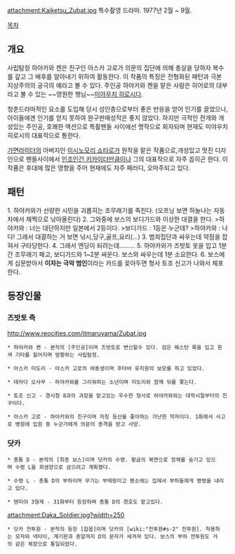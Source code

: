 attachment:Kaiketsu_Zubat.jpg
특수촬영 드라마. 1977년 2월 ~ 9월.

[[목차]]
== 개요 ==
사립탐정 하야카와 켄은 친구인 아스카 고로가 의문의 집단에 의해 총살을 당하자 복수를 갚고 그 배후를 알아내기 위하여 활동한다. 이 작품의 특징은 전형화된 패턴과 극본 지상주의의 궁극의 예라고 볼 수 있다. 주인공 하야카와 켄을 맡은 사람은 히어로의 대부라고 볼 수 있는 ~~영원한 행님~~[[미야우치 히로시]]다.

청춘드라마적인 요소를 도입해 당시 성인층으로부터 좋은 반응을 얻어 인기를 끌었으나, 아이들에겐 인기를 얻지 못하여 완구판매성적은 좋지 않았다. 하지만 극적인 전개와 개성있는 주인공, 호쾌한 액션으로 특촬팬들 사이에선 명작으로 회자되며 현재도 미야우치 히로시의 대표작으로 통한다.

[[가면라이더]]의 아버지인 [[이시노모리 쇼타로]]가 원작을 맡은 작품으로,개성있고 멋진 디자인으로 팬들사이에서 [[인조인간 키카이더]]만큼이나 그의 대표작으로 자주 꼽히곤 한다. 이 작품은 후대에 많은 영향을 주어 현재에도 자주 패러디, 오마주되고 있다.

== 패턴 ==
1. 하야카와가 선량한 시민을 괴롭히는 조무래기를 족친다. (오프닝 보면 하늘나는 자동차에서 채찍으로 낚아올린다)
2. 그와중에 보스의 보디가드와 이상한 대결을 한다.
>하야카와 : 너는 대단하지만 일본에서 2등이다.
>보디가드 : 1등은 누군데?
>하야카와 : 나다!
그래서 대결하는 거 보면 낚시,당구,골프,요리(...)
3. 범죄집단과 싸우는데 약점을 잡혀서 구타당한다.
4. 그래서 엔딩이 되려는데.........
5. 하야카와가 즈밧토 옷을 입고 1분간 조무래기 패고, 보디가드와 1~2분 싸운다. 보스와 싸우는데 1분 소요한다. 
6. 보스에게 심문받아서 '''이자는 극악 범인'''이라는 카드를 꽂아두면 형사 토조 신고가 나와서 체포한다.

== 등장인물 ==
=== 즈밧토 측 ===
http://www.reocities.com/jtmaruyama/Zubat.jpg
 * 하야카와 켄 - 본작의 [주인공]이며 즈밧토로 변신할수 있다. 검은 웨스턴 룩을 입고 흰색 기타를 짊어지며 방황하는 사립탐정.  

 * 아스카 미도리 - 아스카 고로의 여동생이며 후타바 유치원의 보모를 하고 있었다.

 * 테라다 오사무 - 하야카와를 그리워하는 소년이며 미도리와 함께 뒤를 쫓는다. 

 * 토조 신고 - 경시청 8과의 과장을 맡고있는 우수한 형사로 하야카와와는 대학시절부터의 친구이다.

 * 아스카 고로 - 하야카와의 친구이며 자칭 등산을 좋아하는 가난한 학자이다. 1화에서 사고로 병원에 입원 중 누군가에게 의문의 총격을 받고 사망.

=== 닷카 === 
 * 총통 D - 본작의 [최종 보스]이며 닷카의 수령. 황금의 복면으로 정체를 숨기고 있으며 수령 L을 희생양으로 삼으려고 계획했다. 

 * 수령 L - 총통 D의 부하이며 무기는 부메랑이고 평소에는 집에서 부하들에게 명령을 내리고 있다. 

 * 텐미야 3형제 - 31화부터 등장하며 총통 D의 경호도 맡고있다. 

attachment:Daka_Soldier.jpg?width=250
 * 닷카 전투원 - 본작의 등장 [잡몹]이며 닷카의 [wiki:"전투원#s-2" 전투원]. 착용하는 모자와 넥타이, 계기판과 총알까지 D의 문자가 새겨져 있다. 보스의 부하 전투원도 거의 같은 복장으로 통일되었다.

